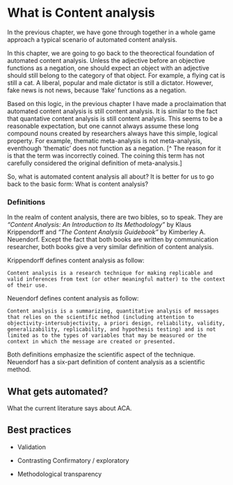 # What is Content analysis

In the previous chapter, we have gone through together in a whole game approach a typical scenario of automated content analysis. 

In this chapter, we are going to go back to the theorectical foundation of automated content analysis. Unless the adjective before an objective functions as a negation, one should expect an object with an adjective should still belong to the category of that object. For example, a flying cat is still a cat. A liberal, popular and male dictator is still a dictator. However, fake news is not news, because 'fake' functions as a negation. 

Based on this logic, in the previous chapter I have made a proclaimation that automated content analysis is still content analysis. It is similar to the fact that quantative content analysis is still content analysis. This seems to be a reasonable expectation, but one cannot always assume these long compound nouns created by researchers always have this simple, logical property. For example, thematic meta-analysis is not meta-analysis, eventhough 'thematic' does not function as a negation. [^ The reason for it is that the term was incorrectly coined. The coining this term has not carefully considered the original definition of meta-analysis.]

So, what is automated content analysis all about? It is better for us to go back to the basic form: What is content analysis?

### Definitions

In the realm of content analysis, there are two bibles, so to speak. They are *"Content Analysis: An Introduction to Its Methodology"* by Klaus Krippendorff and *"The Content Analysis Guidebook"* by Kimberley A. Neuendorf. Except the fact that both books are written by communication researcher, both books give a very similar definition of content analysis. 

Krippendorff defines content analysis as follow:

    Content analysis is a research technique for making replicable and valid inferences from text (or other meaningful matter) to the context of their use.

Neuendorf defines content analysis as follow:

    Content analysis is a summarizing, quantitative analysis of messages that relies on the scientific method (including attention to objectivity-intersubjectivity, a priori design, reliability, validity, generalizability, replicability, and hypothesis testing) and is not limited as to the types of variables that may be measured or the context in which the message are created or presented.

Both definitions emphasize the scientific aspect of the technique. Neuendorf has a six-part definition of content analysis as a scientific method.



## What gets automated?

What the current literature says about ACA.

## Best practices

* Validation

* Contrasting Confirmatory / exploratory

* Methodological transparency

